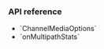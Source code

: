 
<PlatformWrapper platform="android">

### API reference

- <Link to="{{global.API_REF_ANDROID_ROOT}}/class_channelmediaoptions.html">`ChannelMediaOptions`</Link>
- <Link to="{{global.API_REF_ANDROID_ROOT}}/class_irtcengineeventhandler.html#callback_irtcengineeventhandler_onmultipathstats">`onMultipathStats`</Link>

</PlatformWrapper>
